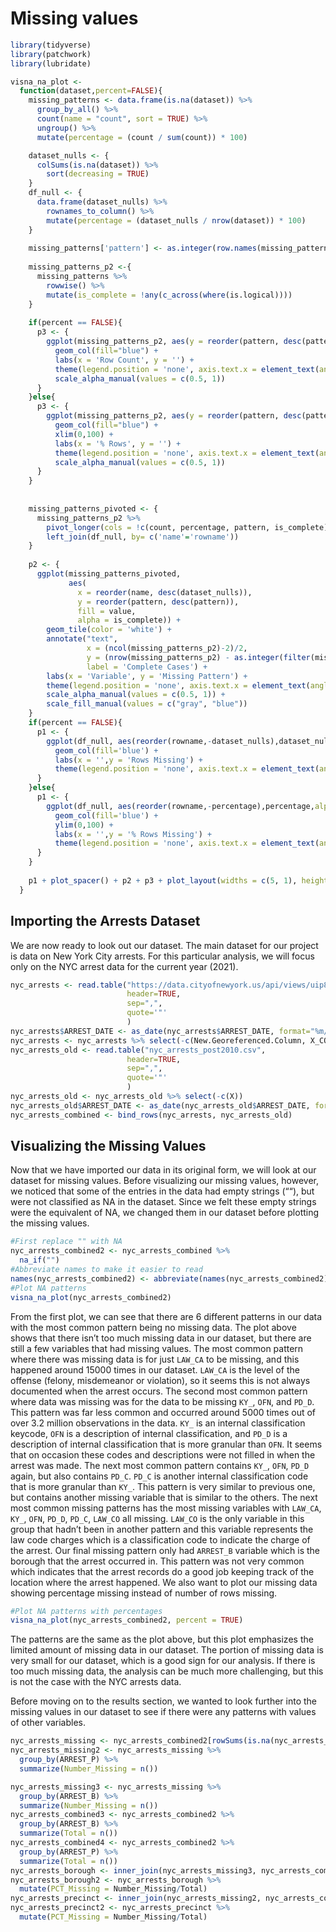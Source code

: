 # Missing values

```r
library(tidyverse)
library(patchwork)
library(lubridate)
```

```r
visna_na_plot <-
  function(dataset,percent=FALSE){
    missing_patterns <- data.frame(is.na(dataset)) %>%
      group_by_all() %>%
      count(name = "count", sort = TRUE) %>%
      ungroup() %>%
      mutate(percentage = (count / sum(count)) * 100)

    dataset_nulls <- {
      colSums(is.na(dataset)) %>%
        sort(decreasing = TRUE)
    }
    df_null <- {
      data.frame(dataset_nulls) %>%
        rownames_to_column() %>%
        mutate(percentage = (dataset_nulls / nrow(dataset)) * 100)
    }
    
    missing_patterns['pattern'] <- as.integer(row.names(missing_patterns))
    
    missing_patterns_p2 <-{
      missing_patterns %>%
        rowwise() %>%
        mutate(is_complete = !any(c_across(where(is.logical))))
    }
    
    if(percent == FALSE){
      p3 <- {
        ggplot(missing_patterns_p2, aes(y = reorder(pattern, desc(pattern)), x = count, alpha = is_complete)) + 
          geom_col(fill="blue") +
          labs(x = 'Row Count', y = '') +
          theme(legend.position = 'none', axis.text.x = element_text(angle=90, hjust = 1)) +
          scale_alpha_manual(values = c(0.5, 1))
      }
    }else{
      p3 <- {
        ggplot(missing_patterns_p2, aes(y = reorder(pattern, desc(pattern)), x = percentage, alpha = is_complete)) + 
          geom_col(fill="blue") +
          xlim(0,100) +
          labs(x = '% Rows', y = '') +
          theme(legend.position = 'none', axis.text.x = element_text(angle=90, hjust = 1)) +
          scale_alpha_manual(values = c(0.5, 1))
      }
    }
    
    
    missing_patterns_pivoted <- {
      missing_patterns_p2 %>%
        pivot_longer(cols = !c(count, percentage, pattern, is_complete)) %>%
        left_join(df_null, by= c('name'='rowname'))
    }
    
    p2 <- {
      ggplot(missing_patterns_pivoted,
             aes(
               x = reorder(name, desc(dataset_nulls)),
               y = reorder(pattern, desc(pattern)),
               fill = value,
               alpha = is_complete)) +
        geom_tile(color = 'white') +
        annotate("text",
                 x = (ncol(missing_patterns_p2)-2)/2,
                 y = (nrow(missing_patterns_p2) - as.integer(filter(missing_patterns_p2, is_complete)['pattern'][[1]]) + 1),
                 label = 'Complete Cases') +
        labs(x = 'Variable', y = 'Missing Pattern') +
        theme(legend.position = 'none', axis.text.x = element_text(angle=90, hjust = 1)) +
        scale_alpha_manual(values = c(0.5, 1)) +
        scale_fill_manual(values = c("gray", "blue"))
    }
    if(percent == FALSE){
      p1 <- {
        ggplot(df_null, aes(reorder(rowname,-dataset_nulls),dataset_nulls,alpha = 0.5)) +
          geom_col(fill='blue') +
          labs(x = '',y = 'Rows Missing') +
          theme(legend.position = 'none', axis.text.x = element_text(angle=90, hjust = 1))
      }
    }else{
      p1 <- {
        ggplot(df_null, aes(reorder(rowname,-percentage),percentage,alpha = 0.5)) +
          geom_col(fill='blue') +
          ylim(0,100) +
          labs(x = '',y = '% Rows Missing') +
          theme(legend.position = 'none', axis.text.x = element_text(angle=90, hjust = 1))
      }
    }
    
    p1 + plot_spacer() + p2 + p3 + plot_layout(widths = c(5, 1), heights = c(1, 5))
  }
```


## Importing the Arrests Dataset

We are now ready to look out our dataset. The main dataset for our project is data on New York City arrests. For this particular analysis, we will focus only on the NYC arrest data for the current year (2021). 

```r
nyc_arrests <- read.table("https://data.cityofnewyork.us/api/views/uip8-fykc/rows.csv?accessType=DOWNLOAD",
                          header=TRUE,
                          sep=",",
                          quote='"'
                          )
nyc_arrests$ARREST_DATE <- as_date(nyc_arrests$ARREST_DATE, format="%m/%d/%Y")
nyc_arrests <- nyc_arrests %>% select(-c(New.Georeferenced.Column, X_COORD_CD, Y_COORD_CD))
nyc_arrests_old <- read.table("nyc_arrests_post2010.csv",
                          header=TRUE,
                          sep=",",
                          quote='"'
                          )
nyc_arrests_old <- nyc_arrests_old %>% select(-c(X))
nyc_arrests_old$ARREST_DATE <- as_date(nyc_arrests_old$ARREST_DATE, format="%Y-%m-%d")
nyc_arrests_combined <- bind_rows(nyc_arrests, nyc_arrests_old)
```


## Visualizing the Missing Values

Now that we have imported our data in its original form, we will look at our dataset for missing values. Before visualizing our missing values, however, we noticed that some of the entries in the data had empty strings (""), but were not classified as NA in the dataset. Since we felt these empty strings were the equivalent of NA, we changed them in our dataset before plotting the missing values.

```r
#First replace "" with NA
nyc_arrests_combined2 <- nyc_arrests_combined %>%
  na_if("")
#Abbreviate names to make it easier to read
names(nyc_arrests_combined2) <- abbreviate(names(nyc_arrests_combined2),minlength=3)
#Plot NA patterns
visna_na_plot(nyc_arrests_combined2)
```

From the first plot, we can see that there are 6 different patterns in our data with the most common pattern being no missing data. The plot above shows that there isn't too much missing data in our dataset, but there are still a few variables that had missing values. The most common pattern where there was missing data is for just `LAW_CA` to be missing, and this happened around 15000 times in our dataset. `LAW_CA` is the level of the offense (felony, misdemeanor or violation), so it seems this is not always documented when the arrest occurs. The second most common pattern where data was missing was for the data to be missing `KY_`, `OFN`, and `PD_D`. This pattern was far less common and occurred around 5000 times out of over 3.2 million observations in the data. `KY_` is an internal classification keycode,  `OFN` is a description of internal classification, and `PD_D` is a description of internal classification that is more granular than `OFN`. It seems that on occasion these codes and descriptions were not filled in when the arrest was made. The next most common pattern contains `KY_`, `OFN`, `PD_D` again, but also contains `PD_C`. `PD_C` is another internal classification code that is more granular than `KY_`. This pattern is very similar to previous one, but contains another missing variable that is similar to the others. The next most common missing patterns has the most missing variables with `LAW_CA`, `KY_`, `OFN`, `PD_D`, `PD_C`, `LAW_CO` all missing. `LAW_CO` is the only variable in this group that hadn't been in another pattern and this variable represents the law code charges which is a classification code to indicate the charge of the arrest. Our final missing pattern only had `ARREST_B` variable which is the borough that the arrest occurred in. This pattern was not very common which indicates that the arrest records do a good job keeping track of the location where the arrest happened. We also want to plot our missing data showing percentage missing instead of number of rows missing.

```r
#Plot NA patterns with percentages
visna_na_plot(nyc_arrests_combined2, percent = TRUE)
```

The patterns are the same as the plot above, but this plot emphasizes the limited amount of missing data in our dataset. The portion of missing data is very small for our dataset, which is a good sign for our analysis. If there is too much missing data, the analysis can be much more challenging, but this is not the case with the NYC arrests data.

Before moving on to the results section, we wanted to look further into the missing values in our dataset to see if there were any patterns with values of other variables. 

```r
nyc_arrests_missing <- nyc_arrests_combined2[rowSums(is.na(nyc_arrests_combined2)) > 0,]
nyc_arrests_missing2 <- nyc_arrests_missing %>%
  group_by(ARREST_P) %>%
  summarize(Number_Missing = n())

nyc_arrests_missing3 <- nyc_arrests_missing %>%
  group_by(ARREST_B) %>%
  summarize(Number_Missing = n())
nyc_arrests_combined3 <- nyc_arrests_combined2 %>%
  group_by(ARREST_B) %>%
  summarize(Total = n())
nyc_arrests_combined4 <- nyc_arrests_combined2 %>%
  group_by(ARREST_P) %>%
  summarize(Total = n())
nyc_arrests_borough <- inner_join(nyc_arrests_missing3, nyc_arrests_combined3, by = "ARREST_B")
nyc_arrests_borough2 <- nyc_arrests_borough %>%
  mutate(PCT_Missing = Number_Missing/Total)
nyc_arrests_precinct <- inner_join(nyc_arrests_missing2, nyc_arrests_combined4, by = "ARREST_P")
nyc_arrests_precinct2 <- nyc_arrests_precinct %>%
  mutate(PCT_Missing = Number_Missing/Total)


```

